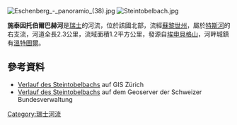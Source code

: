 {{Coord|47.46847|N|8.75265|E|display=title}}
[[Image:Eschenberg_-_panoramio_(38).jpg|right]]
[[Image:Steintobelbach.jpg|right]]

'''施泰因托伯爾巴赫河'''是[[瑞士|瑞士]]的河流，位於該國北部，流經[[蘇黎世州|蘇黎世州]]，屬於[[特斯河_(瑞士)|特斯河]]的右支流，河道全長2.3公里，流域面積1.2平方公里，發源自[[埃申貝格山|埃申貝格山]]，河畔城鎮有[[溫特圖爾|溫特圖爾]]。

==參考資料==
* [http://maps.zh.ch/s/barss1yt Verlauf des Steintobelbachs] auf GIS Zürich
* [https://s.geo.admin.ch/68c8db0cbf Verlauf des Steintobelbachs] auf dem Geoserver der Schweizer Bundesverwaltung

{{Switzerland-geo-stub}}
[[Category:瑞士河流|Category:瑞士河流]]